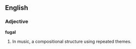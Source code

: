 ==English==

===Adjective===

'''fugal'''

#In music, a compositional structure using repeated themes.
